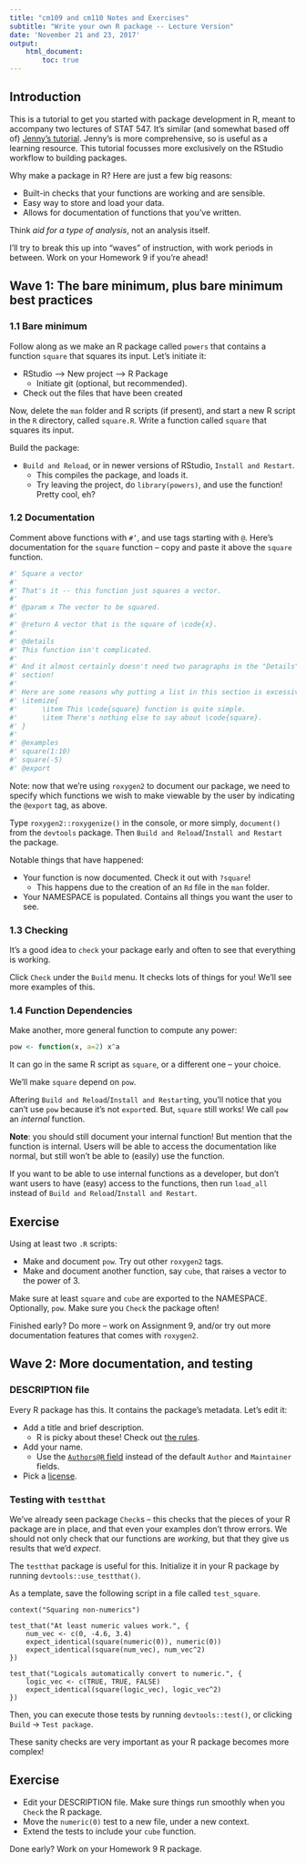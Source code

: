 ```yaml
---
title: "cm109 and cm110 Notes and Exercises"
subtitle: "Write your own R package -- Lecture Version"
date: 'November 21 and 23, 2017'
output: 
    html_document:
        toc: true
---
```


## Introduction

This is a tutorial to get you started with package development in R, meant to accompany two lectures of STAT 547. It's similar (and somewhat based off of) [Jenny's tutorial](http://stat545.com/packages06_foofactors-package.html). Jenny's is more comprehensive, so is useful as a learning resource. This tutorial focusses more exclusively on the RStudio workflow to building packages.

Why make a package in R? Here are just a few big reasons:

- Built-in checks that your functions are working and are sensible.
- Easy way to store and load your data.
- Allows for documentation of functions that you've written. 

Think _aid for a type of analysis_, not an analysis itself. 

I'll try to break this up into "waves" of instruction, with work periods in between. Work on your Homework 9 if you're ahead!

## Wave 1: The bare minimum, plus bare minimum best practices

### 1.1 Bare minimum 

Follow along as we make an R package called `powers` that contains a function `square` that squares its input. Let's initiate it:

- RStudio —> New project —> R Package
    - Initiate git (optional, but recommended).
- Check out the files that have been created

Now, delete the `man` folder and R scripts (if present), and start a new R script in the `R` directory, called `square.R`. Write a function called `square` that squares its input.

Build the package:

* `Build and Reload`, or in newer versions of RStudio, `Install and Restart`.
    * This compiles the package, and loads it.
    * Try leaving the project, do `library(powers)`, and use the function! Pretty cool, eh?

### 1.2 Documentation 

Comment above functions with `#’`, and use tags starting with `@`. Here's documentation for the `square` function -- copy and paste it above the `square` function.

```r
#' Square a vector
#'
#' That's it -- this function just squares a vector.
#'
#' @param x The vector to be squared.
#'
#' @return A vector that is the square of \code{x}.
#'
#' @details
#' This function isn't complicated.
#'
#' And it almost certainly doesn't need two paragraphs in the "Details"
#' section!
#'
#' Here are some reasons why putting a list in this section is excessive:
#' \itemize{
#'      \item This \code{square} function is quite simple.
#'      \item There's nothing else to say about \code{square}.
#' }
#'
#' @examples
#' square(1:10)
#' square(-5)
#' @export
```


Note: now that we’re using `roxygen2` to document our package, we need to specify which functions we wish to make viewable by the user by indicating the `@export` tag, as above.

Type `roxygen2::roxygenize()` in the console, or more simply, `document()` from 
the `devtools` package. Then `Build and Reload`/`Install and Restart` the package.

Notable things that have happened:

* Your function is now documented. Check it out with `?square`!
    * This happens due to the creation of an `Rd` file in the `man` folder.
* Your NAMESPACE is populated. Contains all things you want the user to see.

### 1.3 Checking 

It's a good idea to `check` your package early and often to see that everything is working. 

Click `Check` under the `Build` menu. It checks lots of things for you! We'll see more examples of this. 

### 1.4 Function Dependencies

Make another, more general function to compute any power:

```r
pow <- function(x, a=2) x^a
```

It can go in the same R script as `square`, or a different one -- your choice.

We'll make `square` depend on `pow`. 

Aftering `Build and Reload`/`Install and Restart`ing, you'll notice that you can't use `pow` because it's not `export`ed. But, `square` still works! We call `pow` an _internal_ function. 

__Note__: you should still document your internal function! But mention that the function is internal. Users will be able to access the documentation like normal, but still won't be able to (easily) use the function.

If you want to be able to use internal functions as a developer, but don't want users to have (easy) access to the functions, then run `load_all` instead of `Build and Reload`/`Install and Restart`. 


## Exercise

Using at least two `.R` scripts:

- Make and document `pow`. Try out other `roxygen2` tags.
- Make and document another function, say `cube`, that raises a vector to the power of 3.

Make sure at least `square` and `cube` are exported to the NAMESPACE. Optionally, `pow`. Make sure you `Check` the package often!

Finished early? Do more -- work on Assignment 9, and/or try out more documentation features that comes with `roxygen2`.

## Wave 2: More documentation, and testing


### DESCRIPTION file

Every R package has this. It contains the package's metadata. Let's edit it:

- Add a title and brief description. 
    - R is picky about these! Check out [the rules](http://r-pkgs.had.co.nz/description.html#pkg-description).
- Add your name.
    - Use the [`Authors@R` field](http://r-pkgs.had.co.nz/description.html#author) instead of the default `Author` and `Maintainer` fields. 
- Pick a [license](http://r-pkgs.had.co.nz/description.html#license).

### Testing with `testthat`

We've already seen package `Check`s -- this checks that the pieces of your R package are in place, and that even your examples don't throw errors. We should not only check that our functions are _working_, but that they give us results that we'd _expect_.

The `testthat` package is useful for this. Initialize it in your R package by running `devtools::use_testthat()`.

As a template, save the following script in a file called `test_square`.

```
context("Squaring non-numerics")

test_that("At least numeric values work.", {
    num_vec <- c(0, -4.6, 3.4)
    expect_identical(square(numeric(0)), numeric(0))
    expect_identical(square(num_vec), num_vec^2)
})

test_that("Logicals automatically convert to numeric.", {
    logic_vec <- c(TRUE, TRUE, FALSE)
    expect_identical(square(logic_vec), logic_vec^2)
})
```

Then, you can execute those tests by running `devtools::test()`, or clicking `Build` -> `Test package`. 

These sanity checks are very important as your R package becomes more complex! 

## Exercise

- Edit your DESCRIPTION file. Make sure things run smoothly when you `Check` the R package. 
- Move the `numeric(0)` test to a new file, under a new context.
- Extend the tests to include your `cube` function.

Done early? Work on your Homework 9 R package. 
